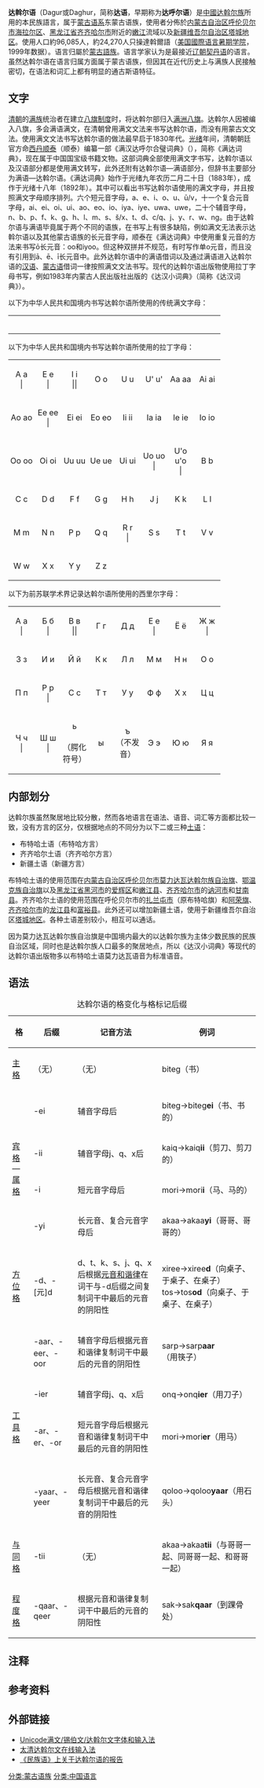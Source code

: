 {{Infobox Language
|name=達斡爾語
|nativename={{MongolUnicode|{{Mousetext|ᡩᠠᡤᡠᠷ <br />ᡠᠰᠸ|dagur usw}}|v}}<br />{{Lang|dta|Daur usugu}}
|pronunciation=/dɑɣur usuɣʷ/
|familycolor=Altaic
|states=[[中华人民共和国|中国]]
|region=[[内蒙古自治区|内蒙古]][[海拉尔区|海拉尔]]、[[黑龙江省|黑龙江省]][[齐齐哈尔市|齐齐哈尔]]、[[新疆维吾尔自治区|新疆]][[塔城地区|塔城]]
|speakers=约96,085人（1999年数据）
|fam1=[[蒙古语族|蒙古语族]]
|script=[[满文|满文]]、[[西里尔文字|西里尔文字]]、[[拉丁文字|拉丁文字]]
|iso2=tut
|iso3=dta
}}

'''达斡尔语'''{{注|1={{标音|繁=達斡爾語|简=达斡尔语|拼音=Dáwòěr Yǔ}}}}（Dagur或Daghur，简称'''达语'''，早期称为'''达呼尔语'''）是[[中华人民共和国|中國]][[达斡尔族|达斡尔族]]所用的本民族語言，属于[[蒙古语系|蒙古语系]]东蒙古语族，使用者分佈於[[内蒙古自治区|内蒙古自治区]][[呼伦贝尔市|呼伦贝尔市]][[海拉尔区|海拉尔区]]、[[黑龙江省|黑龙江省]][[齐齐哈尔市|齐齐哈尔市]]附近的[[嫩江|嫩江]]流域以及[[新疆维吾尔自治区|新疆维吾尔自治区]][[塔城地区|塔城地区]]。使用人口約96,085人，約24,270人只操達斡爾語（[[SIL國際|美国國際语言暑期学院]]，1999年数据）。语言归屬於[[蒙古語族|蒙古語族]]。语言学家认为是最接近[[辽朝|辽朝]][[契丹语|契丹语]]的语言。虽然达斡尔语在语言归属方面属于蒙古语族，但因其在近代历史上与满族人民接触密切，在语法和词汇上都有明显的通古斯语特征。

== 文字 ==

[[清朝|清朝]]的[[满族|满族]]统治者在建立[[八旗制度|八旗制度]]时，将达斡尔部归入[[满洲八旗|满洲八旗]]。达斡尔人因被编入八旗，多会满语满文，在清朝曾用满文文法来书写达斡尔语，而没有用蒙古文文法。使用满文文法书写达斡尔语的做法最早启于1830年代。[[光绪|光绪]]年间，清朝朝廷官方命[[西丹顺泰|西丹顺泰]]（顺泰）编纂一部《满汉达呼尔合璧词典》（{{lang-mnc|ᠮᠠᠨᠵᡠ <br />ᠨᡳᡴᠠᠨ <br />ᡩᠠᡥᡡᡵ <br />ᡴᠠᠮᠴᡳᡥᠠ<br /> ᠪᡠᠯᡝᡴᡠ <br />ᠪᡳᡨ᠌ᡥᡝ|v=Manju hergen|v=manju nikan dahūr kamciha buleku bithe|a=manju nikan dahvr kamqiha buleku bithe}}），简称《满达词典》，现在属于中国国宝级书籍文物。这部词典全部使用满文字书写，达斡尔语以及汉语部分都是使用满文转写，此外还附有达斡尔语—满语部分，但辞书主要部分为满语—达斡尔语。《满达词典》始作于光绪九年农历二月二十日（1883年），成作于光绪十八年（1892年）。其中可以看出书写达斡尔语使用的满文字母，并且按照满文字母顺序排列。六个短元音字母，a、e、i、o、u、ū/v，十一个复合元音字母，ai、ei、oi、ui、ao、eo、io、iya、iye、uwa、uwe，二十个辅音字母，n、b、p、f、k、g、h、l、m、s、š/x、t、d、c/q、j、y、r、w、ng{{参|1={{Cite journal|title=“关于达斡尔语满文拼写法”|author=恩和巴图|journal=《内蒙古大学学报（哲学社会科学）》蒙文版|year=1994年|volume=第2期|language=mn}}}}。由于达斡尔语与满语毕竟属于两个不同的语族，在书写上有很多缺陷，例如满文无法表示达斡尔语以及其他蒙古语族的长元音字母，顺泰在《满达词典》中使用重复元音的方法来书写ō长元音：oo和iyoo。但这种双拼并不规范，有时写作单o元音，而且没有引用到ā、ē、ī长元音中。此外达斡尔语中的满语借词以及通过满语进入达斡尔语的[[汉语|汉语]]、[[蒙古语|蒙古语]]借词一律按照满文文法书写{{参|1={{Cite journal|title=“《满达词典》研究”|author=恩和巴图|journal=《内蒙古大学学报（哲学社会科学）》汉文版|language=zh-cn}}}}。现代的达斡尔语出版物使用拉丁字母书写，例如1983年内蒙古人民出版社出版的《达汉小词典》（简称《达汉词典》）。{{参|1={{Cite journal|title=“从《满达词典》看达斡尔语的语音脱落现象”|author=恩和巴图|journal=《内蒙古大学学报（哲学社会科学）》汉文版|year=1994年|volume=第2期|language=zh-cn}}}}

以下为中华人民共和国境内书写达斡尔语所使用的传统满文字母：

{| style="font-size:1.4em; border-color:#000000; border-width:1px; border-style:solid; border-collapse:collapse; background-color:#F8F8EF"
| style="width:3em; text-align:center; padding: 3px;" | {{ManchuSibeUnicode|{{Mousetext|ᠠ|a}}|v}}
| style="width:3em; text-align:center; padding: 3px;" | {{ManchuSibeUnicode|{{Mousetext|ᡝ|e}}|v}}
| style="width:3em; text-align:center; padding: 3px;" | {{ManchuSibeUnicode|{{Mousetext|ᡳ|i}}|v}}
| style="width:3em; text-align:center; padding: 3px;" | {{ManchuSibeUnicode|{{Mousetext|ᡟ|ı}}|v}}
| style="width:3em; text-align:center; padding: 3px;" | {{ManchuSibeUnicode|{{Mousetext|ᠣ|o}}|v}}
| style="width:3em; text-align:center; padding: 3px;" | {{ManchuSibeUnicode|{{Mousetext|ᡠ|u}}|v}}
| style="width:3em; text-align:center; padding: 3px;" | {{ManchuSibeUnicode|{{Mousetext|ᡡ|ū}}|v}}
| style="width:3em; text-align:center; padding: 3px;" | {{ManchuSibeUnicode|{{Mousetext|ᠨ|n}}|v}}
|-
| style="width:3em; text-align:center; padding: 3px;" | {{ManchuSibeUnicode|{{Mousetext|ᠪ|b}}|v}}
| style="width:3em; text-align:center; padding: 3px;" | {{ManchuSibeUnicode|{{Mousetext|ᡦ|p}}|v}}
| style="width:3em; text-align:center; padding: 3px;" | {{ManchuSibeUnicode|{{Mousetext|ᠮ|m}}|v}}
| style="width:3em; text-align:center; padding: 3px;" | {{ManchuSibeUnicode|{{Mousetext|ᡫ|f}}|v}}
| style="width:3em; text-align:center; padding: 3px;" | {{ManchuSibeUnicode|{{Mousetext|ᡩ ᡩ᠋|d}}|v}}
| style="width:3em; text-align:center; padding: 3px;" | {{ManchuSibeUnicode|{{Mousetext|ᡨ ᡨ᠋|t}}|v}}
| style="width:3em; text-align:center; padding: 3px;" | {{ManchuSibeUnicode|{{Mousetext|ᠨ|n}}|v}}
| style="width:3em; text-align:center; padding: 3px;" | {{ManchuSibeUnicode|{{Mousetext|ᠯ|l}}|v}}
|-
| style="width:3em; text-align:center; padding: 3px;" | {{ManchuSibeUnicode|{{Mousetext|ᡤ|g}}|v}}
| style="width:3em; text-align:center; padding: 3px;" | {{ManchuSibeUnicode|{{Mousetext|ᡴ|k}}|v}}
| style="width:3em; text-align:center; padding: 3px;" | {{ManchuSibeUnicode|{{Mousetext|ᡥ|h}}|v}}
| style="width:3em; text-align:center; padding: 3px;" | {{ManchuSibeUnicode|{{Mousetext|ᡬ|gh}}|v}}
| style="width:3em; text-align:center; padding: 3px;" | {{ManchuSibeUnicode|{{Mousetext|ᠺ|kh}}|v}}
| style="width:3em; text-align:center; padding: 3px;" | {{ManchuSibeUnicode|{{Mousetext|ᡭ|hh}}|v}}
| style="width:3em; text-align:center; padding: 3px;" | {{ManchuSibeUnicode|{{Mousetext|ᠵ|j}}|v}}
| style="width:3em; text-align:center; padding: 3px;" | {{ManchuSibeUnicode|{{Mousetext|ᠴ|q}}|v}}
|-
| style="width:3em; text-align:center; padding: 3px;" | {{ManchuSibeUnicode|{{Mousetext|ᡧ|x, sh}}|v}}
| style="width:3em; text-align:center; padding: 3px;" | {{ManchuSibeUnicode|{{Mousetext|ᡰ|rh}}|v}}
| style="width:3em; text-align:center; padding: 3px;" | {{ManchuSibeUnicode|{{Mousetext|ᡯ|z}}|v}}
| style="width:3em; text-align:center; padding: 3px;" | {{ManchuSibeUnicode|{{Mousetext|ᡮ|c}}|v}}
| style="width:3em; text-align:center; padding: 3px;" | {{ManchuSibeUnicode|{{Mousetext|ᠰ|s}}|v}}
| style="width:3em; text-align:center; padding: 3px;" | {{ManchuSibeUnicode|{{Mousetext|ᡷ|zh}}|v}}
| style="width:3em; text-align:center; padding: 3px;" | {{ManchuSibeUnicode|{{Mousetext|ᡱ|ch}}|v}}
| style="width:3em; text-align:center; padding: 3px;" | {{ManchuSibeUnicode|{{Mousetext|ᠶ|y}}|v}}
|-
| style="width:3em; text-align:center; padding: 3px;" | {{ManchuSibeUnicode|{{Mousetext|ᠸ|w}}|v}}
| style="width:3em; text-align:center; padding: 3px;" | {{ManchuSibeUnicode|{{Mousetext|ᠷ|r}}|v}}
| style="width:3em; text-align:center; padding: 3px;" | {{ManchuSibeUnicode|{{Mousetext|ᠩ|ng}}|v}}
| style="width:3em; text-align:center; padding: 3px;" | {{ManchuSibeUnicode|{{Mousetext|ᡷᡳ|zhi}}|v}}
| style="width:3em; text-align:center; padding: 3px;" | {{ManchuSibeUnicode|{{Mousetext|ᡱᡳ|chi}}|v}}
| style="width:3em; text-align:center; padding: 3px;" | {{ManchuSibeUnicode|{{Mousetext|ᡧᡳ|xi}}|v}}
| style="width:3em; text-align:center; padding: 3px;" | {{ManchuSibeUnicode|{{Mousetext|ᡰᡳ|rhi}}|v}}
| style="width:3em; text-align:center; padding: 3px;" | {{ManchuSibeUnicode|{{Mousetext|ᡯᡟ|zı}}|v}}
|-
| style="width:3em; text-align:center; padding: 3px;" | {{ManchuSibeUnicode|{{Mousetext|ᡮᡟ|cı}}|v}}
| style="width:3em; text-align:center; padding: 3px;" | {{ManchuSibeUnicode|{{Mousetext|ᠰᡟ|sı}}|v}}
|
|
|
|
|
|
|}

以下为中华人民共和国境内书写达斡尔语所使用的拉丁字母：

{| style="font-family:Times, serif; font-size:1.4em; border-color:black; border-width:1px; border-style:solid; border-collapse:collapse; background-color:#F8F8EF"
| style="width:3em; text-align:center; padding: 3px;" | A a<br />{{IPA|/a/}}|{{IPA|/ɑ/}}
| style="width:3em; text-align:center; padding: 3px;" | E e<br />{{IPA|/ə/}}|{{IPA|/e/}}
| style="width:3em; text-align:center; padding: 3px;" | I i<br />{{IPA|/i/}}|{{IPA|/ɪ/}}|{{IPA|/ɨ/}}
| style="width:3em; text-align:center; padding: 3px;" | O o<br />{{IPA|/o/}}
| style="width:3em; text-align:center; padding: 3px;" | U u<br />{{IPA|/u/}}
| style="width:3em; text-align:center; padding: 3px;" | U' u'<br />{{IPA|/ɔ/}}
| style="width:3em; text-align:center; padding: 3px;" | Aa aa<br />{{IPA|/aː/}}
| style="width:3em; text-align:center; padding: 3px;" | Ai ai<br />{{IPA|/ai/}}
|-
| style="width:3em; text-align:center; padding: 3px;" | Ao ao<br />{{IPA|/au/}}
| style="width:3em; text-align:center; padding: 3px;" | Ee ee<br />{{IPA|/əː/}}|{{IPA|/eː/}}
| style="width:3em; text-align:center; padding: 3px;" | Ei ei<br />{{IPA|/əi/}}
| style="width:3em; text-align:center; padding: 3px;" | Eo eo<br />{{IPA|/əu/}}
| style="width:3em; text-align:center; padding: 3px;" | Ii ii<br />{{IPA|/iː/}}
| style="width:3em; text-align:center; padding: 3px;" | Ia ia<br />{{IPA|/ia/}}
| style="width:3em; text-align:center; padding: 3px;" | Ie ie<br />{{IPA|/ie/}}
| style="width:3em; text-align:center; padding: 3px;" | Io io<br />{{IPA|/iu/}}
|-
| style="width:3em; text-align:center; padding: 3px;" | Oo oo<br />{{IPA|/oː/}}
| style="width:3em; text-align:center; padding: 3px;" | Oi oi<br />{{IPA|/oi/}}
| style="width:3em; text-align:center; padding: 3px;" | Uu uu<br />{{IPA|/uː/}}
| style="width:3em; text-align:center; padding: 3px;" | Ue ue<br />{{IPA|/y/}}
| style="width:3em; text-align:center; padding: 3px;" | Ui ui<br />{{IPA|/ui/}}
| style="width:3em; text-align:center; padding: 3px;" | Uo uo<br />{{IPA|/uo/}}|{{IPA|/ʊo/}}
| style="width:3em; text-align:center; padding: 3px;" | U'o u'o<br />{{IPA|/uo/}}|{{IPA|/ʊo/}}
| style="width:3em; text-align:center; padding: 3px;" | B b<br />{{IPA|/b/}}
|-
| style="width:3em; text-align:center; padding: 3px;" | C c<br />{{IPA|/t͡s/}}
| style="width:3em; text-align:center; padding: 3px;" | D d<br />{{IPA|/d/}}
| style="width:3em; text-align:center; padding: 3px;" | F f<br />{{IPA|/f/}}
| style="width:3em; text-align:center; padding: 3px;" | G g<br />{{IPA|/ɡ/}}
| style="width:3em; text-align:center; padding: 3px;" | H h<br />{{IPA|/χ/}}
| style="width:3em; text-align:center; padding: 3px;" | J j<br />{{IPA|/d͡ʒ/}}
| style="width:3em; text-align:center; padding: 3px;" | K k<br />{{IPA|/k/}}
| style="width:3em; text-align:center; padding: 3px;" | L l<br />{{IPA|/l/}}
|-
| style="width:3em; text-align:center; padding: 3px;" | M m<br />{{IPA|/m/}}
| style="width:3em; text-align:center; padding: 3px;" | N n<br />{{IPA|/n/}}
| style="width:3em; text-align:center; padding: 3px;" | P p<br />{{IPA|/p/}}
| style="width:3em; text-align:center; padding: 3px;" | Q q<br />{{IPA|/t͡ʃ/}}
| style="width:3em; text-align:center; padding: 3px;" | R r<br />{{IPA|/r/}}|{{IPA|/ɾ/}}
| style="width:3em; text-align:center; padding: 3px;" | S s<br />{{IPA|/s/}}
| style="width:3em; text-align:center; padding: 3px;" | T t<br />{{IPA|/t/}}
| style="width:3em; text-align:center; padding: 3px;" | V v<br />{{IPA|/v/}}
|-
| style="width:3em; text-align:center; padding: 3px;" | W w<br />{{IPA|/w/}}
| style="width:3em; text-align:center; padding: 3px;" | X x<br />{{IPA|/ʃ/}}
| style="width:3em; text-align:center; padding: 3px;" | Y y<br />{{IPA|/j/}}
| style="width:3em; text-align:center; padding: 3px;" | Z z<br />{{IPA|/d͡z/}}
|
|
|
|
|}

以下为前苏联学术界记录达斡尔语所使用的西里尔字母：

{| style="font-family:Times, serif; font-size:1.4em; border-color:black; border-width:1px; border-style:solid; border-collapse:collapse; background-color:#F8F8EF"
| style="width:3em; text-align:center; padding: 3px;" | А а<br />{{IPA|/a/}}|{{IPA|/ɑ/}}
| style="width:3em; text-align:center; padding: 3px;" | Б б<br />{{IPA|/b/}}|{{IPA|/e/}}
| style="width:3em; text-align:center; padding: 3px;" | В в<br />{{IPA|/w/}}|{{IPA|/y/}}|{{IPA|/v/}}
| style="width:3em; text-align:center; padding: 3px;" | Г г<br />{{IPA|/ɡ/}}
| style="width:3em; text-align:center; padding: 3px;" | Д д<br />{{IPA|/d/}}
| style="width:3em; text-align:center; padding: 3px;" | Е е<br />{{IPA|/je/}}|{{IPA|/jə/}}
| style="width:3em; text-align:center; padding: 3px;" | Ё ё<br />{{IPA|/ö/}}
| style="width:3em; text-align:center; padding: 3px;" | Ж ж<br />{{IPA|/tɕ/}}|{{IPA|/tʂ/}}
|-
| style="width:3em; text-align:center; padding: 3px;" | З з<br />{{IPA|/t͡s/}}
| style="width:3em; text-align:center; padding: 3px;" | И и<br />{{IPA|/ɪ/}}
| style="width:3em; text-align:center; padding: 3px;" | Й й<br />{{IPA|/j/}}
| style="width:3em; text-align:center; padding: 3px;" | К к<br />{{IPA|/k/}}
| style="width:3em; text-align:center; padding: 3px;" | Л л<br />{{IPA|/l/}}
| style="width:3em; text-align:center; padding: 3px;" | М м<br />{{IPA|/m/}}
| style="width:3em; text-align:center; padding: 3px;" | Н н<br />{{IPA|/n/}}
| style="width:3em; text-align:center; padding: 3px;" | О о<br />{{IPA|/o/}}
|-
| style="width:3em; text-align:center; padding: 3px;" | П п<br />{{IPA|/p/}}
| style="width:3em; text-align:center; padding: 3px;" | Р р<br />{{IPA|/r/}}|{{IPA|/ɾ/}}
| style="width:3em; text-align:center; padding: 3px;" | С с<br />{{IPA|/s/}}
| style="width:3em; text-align:center; padding: 3px;" | Т т<br />{{IPA|/t/}}
| style="width:3em; text-align:center; padding: 3px;" | У у<br />{{IPA|/u/}}
| style="width:3em; text-align:center; padding: 3px;" | Ф ф<br />{{IPA|/f/}}
| style="width:3em; text-align:center; padding: 3px;" | Х х<br />{{IPA|/h/}}
| style="width:3em; text-align:center; padding: 3px;" | Ц ц<br />{{IPA|/t͡sʰ/}}
|-
| style="width:3em; text-align:center; padding: 3px;" | Ч ч<br />{{IPA|/tɕʰ/}}|{{IPA|/tʂʰ/}}
| style="width:3em; text-align:center; padding: 3px;" | Ш ш<br />{{IPA|/ç/}}|{{IPA|/ʂ/}}
| style="width:3em; text-align:center; padding: 3px;" | ь<br />{{IPA|/ʲ/}}<br />（腭化符号）
| style="width:3em; text-align:center; padding: 3px;" | ы<br />{{IPA|/ɨ/}}
| style="width:3em; text-align:center; padding: 3px;" | ъ<br />（不发音）
| style="width:3em; text-align:center; padding: 3px;" | Э э<br />{{IPA|/e/}}
| style="width:3em; text-align:center; padding: 3px;" | Ю ю<br />{{IPA|/ju/}}
| style="width:3em; text-align:center; padding: 3px;" | Я я<br />{{IPA|/ja/}}
|}

== 内部划分 ==

达斡尔族虽然聚居地比较分散，然而各地语言在语法、语音、词汇等方面都比较一致，没有方言的区分，仅根据地点的不同分为以下二或三种[[土语|土语]]{{参|1={{Cite book|title=《达斡尔语简志》|author=仲素纯|year=1982年1月|pages=第1—2页|publisher=民族出版社|isbn=统一书号：9049·24|language=zh-cn}}}}：

* 布特哈土语（布特哈方言）
* 齐齐哈尔土语（齐齐哈尔方言）
* 新疆土语（新疆方言）

布特哈土语的使用范围在[[内蒙古自治区|内蒙古自治区]][[呼伦贝尔市|呼伦贝尔市]][[莫力达瓦达斡尔族自治旗|莫力达瓦达斡尔族自治旗]]、[[鄂温克族自治旗|鄂温克族自治旗]]以及[[黑龙江省|黑龙江省]][[黑河市|黑河市]]的[[爱辉区|爱辉区]]和[[嫩江县|嫩江县]]、[[齐齐哈尔市|齐齐哈尔市]]的[[讷河市|讷河市]]和[[甘南县|甘南县]]。齐齐哈尔土语的使用范围在呼伦贝尔市的[[扎兰屯市|扎兰屯市]]（原布特哈旗）和[[阿荣旗|阿荣旗]]、[[齐齐哈尔市|齐齐哈尔市]]的[[龙江县|龙江县]]和[[富裕县|富裕县]]。此外还可以增加新疆土语，使用于新疆维吾尔自治区[[塔城地区|塔城地区]]。各种土语差别较小，相互可以通话。

因为莫力达瓦达斡尔族自治旗是中国境内最大的以达斡尔族为主体少数民族的民族自治区域，同时也是达斡尔族人口最多的聚居地点，所以《达汉小词典》等现代的达斡尔语出版物多以布特哈土语莫力达瓦语音为标准语音。

== 语法 ==

{| class="wikitable"
|+ 达斡尔语的格变化与格标记后缀{{参|1={{Cite book|title=《达斡尔语句法》|year=1978年12月|language=zh-cn}}}}
! 格 !! 后缀 !! 记音方法 !! 例词
|- 
| [[主格|主格]] || （无） || （无） || biteg（书）
|- 
| rowspan=4 | [[宾格|宾格]]—[[属格|属格]] || -ei || 辅音字母后 || biteg→biteg'''ei'''（书、书的）
|- 
| -ii || 辅音字母j、q、x后 || kaiq→kaiq'''ii'''（剪刀、剪刀的）
|- 
| -i || 短元音字母后 || mori→mori'''i'''（马、马的）
|- 
| -yi || 长元音、复合元音字母后 || akaa→akaa'''yi'''（哥哥、哥哥的）
|- 
| [[方位格|方位格]] || -d、-[元]d || d、t、k、s、j、q、x后根据[[元音和谐律|元音和谐律]]在词干与-d后缀之间复制词干中最后的元音的阴阳性 || xiree→xiree'''d'''（向桌子、于桌子、在桌子）<br />tos→tos'''od'''（向桌子、于桌子、在桌子）
|-
| rowspan=4 | [[工具格|工具格]] || -aar、-eer、-oor || 辅音字母后根据元音和谐律复制词干中最后的元音的阴阳性 || sarp→sarp'''aar'''（用筷子）
|- 
| -ier || 辅音字母j、q、x后 || onq→onq'''ier'''（用刀子）
|- 
| -ar、-er、-or || 短元音字母后根据元音和谐律复制词干中最后的元音的阴阳性 || mori→mori'''er'''（用马）
|- 
| -yaar、-yeer || 长元音、复合元音字母后根据元音和谐律复制词干中最后的元音的阴阳性 || qoloo→qoloo'''yaar'''（用石头）
|-
| [[与同格|与同格]] || -tii || （无） || akaa→akaa'''tii'''（与哥哥一起、同哥哥一起、和哥哥一起）
|-
| [[程度格|程度格]] || -qaar、-qeer || 根据元音和谐律复制词干中最后的元音的阴阳性 || sak→sak'''qaar'''（到踝骨处）
|}

== 注释 ==
{{NoteFoot}}

== 参考资料 ==
{{RefFoot}}

== 外部链接 ==
* [http://www.daicing.com/ Unicode满文/锡伯文/达斡尔文字体和输入法] {{Wayback|url=http://www.daicing.com/ |date=20170610130203 }}
* [https://web.archive.org/web/20151011051146/http://abkai.net/core/zh/online-keyboard/online-keyboard-daur/ 太清达斡尔文在线输入法]
* [http://www.ethnologue.com/show_language.asp?code=dta 《民族语》上关于达斡尔语的报告] {{Wayback|url=http://www.ethnologue.com/show_language.asp?code=dta |date=20130203102345 }}
{{蒙古语族}}
{{中國語言}}

{{DEFAULTSORT:D}}
[[分类:蒙古语族|分类:蒙古语族]]
[[分类:中国语言|分类:中国语言]]